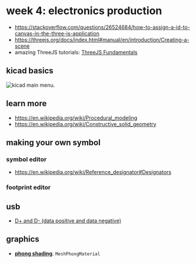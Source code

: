 # week 4: electronics production

- https://stackoverflow.com/questions/26524684/how-to-assign-a-id-to-canvas-in-the-three-js-application
- https://threejs.org/docs/index.html#manual/en/introduction/Creating-a-scene
- amazing ThreeJS tutorials: [ThreeJS Fundamentals](https://threejsfundamentals.org/threejs/lessons/threejs-fundamentals.html)

## kicad basics
![kicad main menu.](../images/wk4/kicad/kicad_main.jpg)

## learn more
- https://en.wikipedia.org/wiki/Procedural_modeling
- https://en.wikipedia.org/wiki/Constructive_solid_geometry

## making your own symbol

### symbol editor
- https://en.wikipedia.org/wiki/Reference_designator#Designators

### footprint editor

## usb
- [D+ and D- (data positive and data negative)](https://en.wikipedia.org/wiki/Differential_signalling)

## graphics
- [**phong shading**](https://en.wikipedia.org/wiki/Phong_shading). `MeshPhongMaterial`